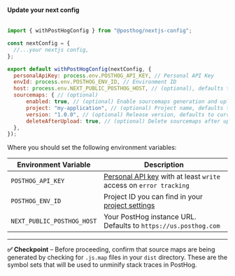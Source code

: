 #### Update your next config

```js file=next.config.js

import { withPostHogConfig } from "@posthog/nextjs-config";

const nextConfig = {
  //...your nextjs config,
};

export default withPostHogConfig(nextConfig, {
  personalApiKey: process.env.POSTHOG_API_KEY, // Personal API Key
  envId: process.env.POSTHOG_ENV_ID, // Environment ID
  host: process.env.NEXT_PUBLIC_POSTHOG_HOST, // (optional), defaults to https://us.posthog.com
  sourcemaps: { // (optional)
      enabled: true, // (optional) Enable sourcemaps generation and upload, default to true on production builds
      project: "my-application", // (optional) Project name, defaults to repository name
      version: "1.0.0", // (optional) Release version, defaults to current git commit
      deleteAfterUpload: true, // (optional) Delete sourcemaps after upload, defaults to true
  },
});

```

Where you should set the following environment variables:

| Environment Variable | Description |
| --- | --- |
| `POSTHOG_API_KEY` | [Personal API key](https://app.posthog.com/settings/user-api-keys#variables) with at least `write` access on `error tracking` |
| `POSTHOG_ENV_ID` | Project ID you can find in your [project settings](https://app.posthog.com/settings/environment#variables) |
| `NEXT_PUBLIC_POSTHOG_HOST` | Your PostHog instance URL. Defaults to `https://us.posthog.com` |

---

**✅ Checkpoint** – Before proceeding, confirm that source maps are being generated by checking for `.js.map` files in your `dist` directory. These are the symbol sets that will be used to unminify stack traces in PostHog.